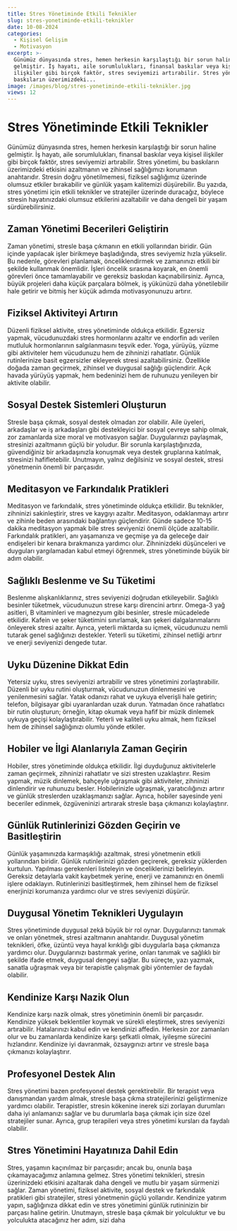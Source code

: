 ```yaml
---
title: Stres Yönetiminde Etkili Teknikler
slug: stres-yonetiminde-etkili-teknikler
date: 10-08-2024
categories:
  - Kişisel Gelişim
  - Motivasyon
excerpt: >-
  Günümüz dünyasında stres, hemen herkesin karşılaştığı bir sorun haline
  gelmiştir. İş hayatı, aile sorumlulukları, finansal baskılar veya kişisel
  ilişkiler gibi birçok faktör, stres seviyemizi artırabilir. Stres yönetimi, bu
  baskıların üzerimizdeki...
image: /images/blog/stres-yonetiminde-etkili-teknikler.jpg
views: 12
---
```



# Stres Yönetiminde Etkili Teknikler

Günümüz dünyasında stres, hemen herkesin karşılaştığı bir sorun haline gelmiştir. İş hayatı, aile sorumlulukları, finansal baskılar veya kişisel ilişkiler gibi birçok faktör, stres seviyemizi artırabilir. Stres yönetimi, bu baskıların üzerimizdeki etkisini azaltmanın ve zihinsel sağlığımızı korumanın anahtarıdır. Stresin doğru yönetilmemesi, fiziksel sağlığımız üzerinde olumsuz etkiler bırakabilir ve günlük yaşam kalitemizi düşürebilir. Bu yazıda, stres yönetimi için etkili teknikler ve stratejiler üzerinde duracağız, böylece stresin hayatınızdaki olumsuz etkilerini azaltabilir ve daha dengeli bir yaşam sürdürebilirsiniz.

## Zaman Yönetimi Becerileri Geliştirin

Zaman yönetimi, stresle başa çıkmanın en etkili yollarından biridir. Gün içinde yapılacak işler birikmeye başladığında, stres seviyemiz hızla yükselir. Bu nedenle, görevleri planlamak, önceliklendirmek ve zamanınızı etkili bir şekilde kullanmak önemlidir. İşleri öncelik sırasına koyarak, en önemli görevleri önce tamamlayabilir ve gereksiz baskıdan kaçınabilirsiniz. Ayrıca, büyük projeleri daha küçük parçalara bölmek, iş yükünüzü daha yönetilebilir hale getirir ve bitmiş her küçük adımda motivasyonunuzu artırır.

## Fiziksel Aktiviteyi Artırın

Düzenli fiziksel aktivite, stres yönetiminde oldukça etkilidir. Egzersiz yapmak, vücudunuzdaki stres hormonlarını azaltır ve endorfin adı verilen mutluluk hormonlarının salgılanmasını teşvik eder. Yoga, yürüyüş, yüzme gibi aktiviteler hem vücudunuzu hem de zihninizi rahatlatır. Günlük rutinlerinize basit egzersizler ekleyerek stresi azaltabilirsiniz. Özellikle doğada zaman geçirmek, zihinsel ve duygusal sağlığı güçlendirir. Açık havada yürüyüş yapmak, hem bedeninizi hem de ruhunuzu yenileyen bir aktivite olabilir.

## Sosyal Destek Sistemleri Oluşturun

Stresle başa çıkmak, sosyal destek olmadan zor olabilir. Aile üyeleri, arkadaşlar ve iş arkadaşları gibi destekleyici bir sosyal çevreye sahip olmak, zor zamanlarda size moral ve motivasyon sağlar. Duygularınızı paylaşmak, stresinizi azaltmanın güçlü bir yoludur. Bir sorunla karşılaştığınızda, güvendiğiniz bir arkadaşınızla konuşmak veya destek gruplarına katılmak, stresinizi hafifletebilir. Unutmayın, yalnız değilsiniz ve sosyal destek, stresi yönetmenin önemli bir parçasıdır.

## Meditasyon ve Farkındalık Pratikleri

Meditasyon ve farkındalık, stres yönetiminde oldukça etkilidir. Bu teknikler, zihninizi sakinleştirir, stres ve kaygıyı azaltır. Meditasyon, odaklanmayı artırır ve zihinle beden arasındaki bağlantıyı güçlendirir. Günde sadece 10-15 dakika meditasyon yapmak bile stres seviyenizi önemli ölçüde azaltabilir. Farkındalık pratikleri, anı yaşamanıza ve geçmişe ya da geleceğe dair endişeleri bir kenara bırakmanıza yardımcı olur. Zihninizdeki düşünceleri ve duyguları yargılamadan kabul etmeyi öğrenmek, stres yönetiminde büyük bir adım olabilir.

## Sağlıklı Beslenme ve Su Tüketimi

Beslenme alışkanlıklarınız, stres seviyenizi doğrudan etkileyebilir. Sağlıklı besinler tüketmek, vücudunuzun strese karşı direncini artırır. Omega-3 yağ asitleri, B vitaminleri ve magnezyum gibi besinler, stresle mücadelede etkilidir. Kafein ve şeker tüketimini sınırlamak, kan şekeri dalgalanmalarını önleyerek stresi azaltır. Ayrıca, yeterli miktarda su içmek, vücudunuzu nemli tutarak genel sağlığınızı destekler. Yeterli su tüketimi, zihinsel netliği artırır ve enerji seviyenizi dengede tutar.

## Uyku Düzenine Dikkat Edin

Yetersiz uyku, stres seviyenizi artırabilir ve stres yönetimini zorlaştırabilir. Düzenli bir uyku rutini oluşturmak, vücudunuzun dinlenmesini ve yenilenmesini sağlar. Yatak odanızı rahat ve uykuya elverişli hale getirin; telefon, bilgisayar gibi uyaranlardan uzak durun. Yatmadan önce rahatlatıcı bir rutin oluşturun; örneğin, kitap okumak veya hafif bir müzik dinlemek uykuya geçişi kolaylaştırabilir. Yeterli ve kaliteli uyku almak, hem fiziksel hem de zihinsel sağlığınızı olumlu yönde etkiler.

## Hobiler ve İlgi Alanlarıyla Zaman Geçirin

Hobiler, stres yönetiminde oldukça etkilidir. İlgi duyduğunuz aktivitelerle zaman geçirmek, zihninizi rahatlatır ve sizi stresten uzaklaştırır. Resim yapmak, müzik dinlemek, bahçeyle uğraşmak gibi aktiviteler, zihninizi dinlendirir ve ruhunuzu besler. Hobilerinizle uğraşmak, yaratıcılığınızı artırır ve günlük streslerden uzaklaşmanızı sağlar. Ayrıca, hobiler sayesinde yeni beceriler edinmek, özgüveninizi artırarak stresle başa çıkmanızı kolaylaştırır.

## Günlük Rutinlerinizi Gözden Geçirin ve Basitleştirin

Günlük yaşamınızda karmaşıklığı azaltmak, stresi yönetmenin etkili yollarından biridir. Günlük rutinlerinizi gözden geçirerek, gereksiz yüklerden kurtulun. Yapılması gerekenleri listeleyin ve önceliklerinizi belirleyin. Gereksiz detaylarla vakit kaybetmek yerine, enerji ve zamanınızı en önemli işlere odaklayın. Rutinlerinizi basitleştirmek, hem zihinsel hem de fiziksel enerjinizi korumanıza yardımcı olur ve stres seviyenizi düşürür.

## Duygusal Yönetim Teknikleri Uygulayın

Stres yönetiminde duygusal zekâ büyük bir rol oynar. Duygularınızı tanımak ve onları yönetmek, stresi azaltmanın anahtarıdır. Duygusal yönetim teknikleri, öfke, üzüntü veya hayal kırıklığı gibi duygularla başa çıkmanıza yardımcı olur. Duygularınızı bastırmak yerine, onları tanımak ve sağlıklı bir şekilde ifade etmek, duygusal dengeyi sağlar. Bu süreçte, yazı yazmak, sanatla uğraşmak veya bir terapistle çalışmak gibi yöntemler de faydalı olabilir.

## Kendinize Karşı Nazik Olun

Kendinize karşı nazik olmak, stres yönetiminin önemli bir parçasıdır. Kendinize yüksek beklentiler koymak ve sürekli eleştirmek, stres seviyenizi artırabilir. Hatalarınızı kabul edin ve kendinizi affedin. Herkesin zor zamanları olur ve bu zamanlarda kendinize karşı şefkatli olmak, iyileşme sürecini hızlandırır. Kendinize iyi davranmak, özsaygınızı artırır ve stresle başa çıkmanızı kolaylaştırır.

## Profesyonel Destek Alın

Stres yönetimi bazen profesyonel destek gerektirebilir. Bir terapist veya danışmandan yardım almak, stresle başa çıkma stratejilerinizi geliştirmenize yardımcı olabilir. Terapistler, stresin kökenine inerek sizi zorlayan durumları daha iyi anlamanızı sağlar ve bu durumlarla başa çıkmak için size özel stratejiler sunar. Ayrıca, grup terapileri veya stres yönetimi kursları da faydalı olabilir.

## Stres Yönetimini Hayatınıza Dahil Edin

Stres, yaşamın kaçınılmaz bir parçasıdır; ancak bu, onunla başa çıkamayacağımız anlamına gelmez. Stres yönetimi teknikleri, stresin üzerinizdeki etkisini azaltarak daha dengeli ve mutlu bir yaşam sürmenizi sağlar. Zaman yönetimi, fiziksel aktivite, sosyal destek ve farkındalık pratikleri gibi stratejiler, stresi yönetmenin güçlü yollarıdır. Kendinize yatırım yapın, sağlığınıza dikkat edin ve stres yönetimini günlük rutininizin bir parçası haline getirin. Unutmayın, stresle başa çıkmak bir yolculuktur ve bu yolculukta atacağınız her adım, sizi daha
